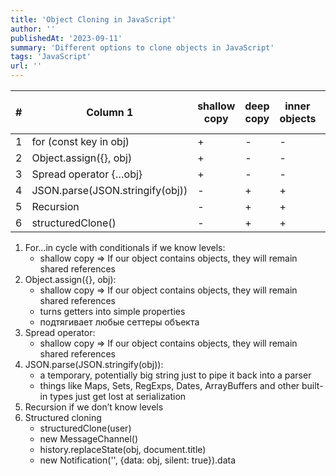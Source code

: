```yaml
---
title: 'Object Cloning in JavaScript'
author: ''
publishedAt: '2023-09-11'
summary: 'Different options to clone objects in JavaScript'
tags: 'JavaScript'
url: ''
---
```


| #   | Column 1                        | shallow copy | deep copy | inner objects | methods | built-in types | circular references |
| --- | ------------------------------- | ------------ | --------- | ------------- | ------- | -------------- | ------------------- |
| 1   | for (const key in obj)          | +            | -         | -             | -       | -              | -                   |
| 2   | Object.assign({}, obj)          | +            | -         | -             | -       | -              | -                   |
| 3   | Spread operator \{…obj\}        | +            | -         | -             | -       | -              | -                   |
| 4   | JSON.parse(JSON.stringify(obj)) | -            | +         | +             | -       | -              | -                   |
| 5   | Recursion                       | -            | +         | +             | +       | -              | -                   |
| 6   | structuredClone()               | -            | +         | +             | -       | +              | +                   |

1. For…in cycle with conditionals if we know levels:
   - shallow copy ⇒ If our object contains objects, they will remain shared references
2. Object.assign({}, obj):
   - shallow copy ⇒ If our object contains objects, they will remain shared references
   - turns getters into simple properties
   - подтягивает любые сеттеры объекта
3. Spread operator:
   - shallow copy ⇒ If our object contains objects, they will remain shared references
4. JSON.parse(JSON.stringify(obj)):
   - a temporary, potentially big string just to pipe it back into a parser
   - things like Maps, Sets, RegExps, Dates, ArrayBuffers and other built-in types just get lost at serialization
5. Recursion if we don’t know levels
6. Structured cloning
   - structuredClone(user)
   - new MessageChannel()
   - history.replaceState(obj, document.title)
   - new Notification('', \{data: obj, silent: true\}).data
